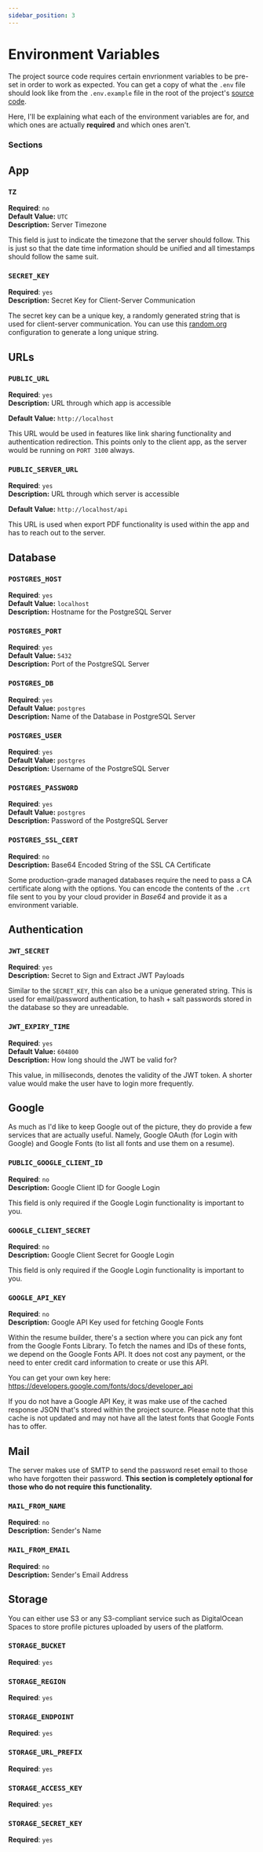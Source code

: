 ```yaml
---
sidebar_position: 3
---
```



# Environment Variables

The project source code requires certain envrionment variables to be pre-set in order to work as expected. You can get a copy of what the `.env` file should look like from the `.env.example` file in the root of the project's [source code](https://github.com/AmruthPillai/Reactive-Resume/blob/main/.env.example).

Here, I'll be explaining what each of the environment variables are for, and which ones are actually **required** and which ones aren't.

### Sections

<TOCInline toc={toc} minHeadingLevel="2" maxHeadingLevel="2" />

## App

### `TZ`

**Required**: `no`  
**Default Value:** `UTC`  
**Description:** Server Timezone

This field is just to indicate the timezone that the server should follow. This is just so that the date time information should be unified and all timestamps should follow the same suit.

### `SECRET_KEY`

**Required**: `yes`  
**Description:** Secret Key for Client-Server Communication

The secret key can be a unique key, a randomly generated string that is used for client-server communication. You can use this [random.org](https://www.random.org/strings/?num=10&len=20&digits=on&upperalpha=on&loweralpha=on&unique=on&format=html&rnd=new) configuration to generate a long unique string.

## URLs

### `PUBLIC_URL`

**Required**: `yes`  
**Description:** URL through which app is accessible

**Default Value:** `http://localhost`

This URL would be used in features like link sharing functionality and authentication redirection. This points only to the client app, as the server would be running on `PORT 3100` always.

### `PUBLIC_SERVER_URL`

**Required**: `yes`  
**Description:** URL through which server is accessible

**Default Value:** `http://localhost/api`

This URL is used when export PDF functionality is used within the app and has to reach out to the server.

## Database

### `POSTGRES_HOST`

**Required**: `yes`  
**Default Value:** `localhost`  
**Description:** Hostname for the PostgreSQL Server

### `POSTGRES_PORT`

**Required**: `yes`  
**Default Value:** `5432`  
**Description:** Port of the PostgreSQL Server

### `POSTGRES_DB`

**Required**: `yes`  
**Default Value:** `postgres`  
**Description:** Name of the Database in PostgreSQL Server

### `POSTGRES_USER`

**Required**: `yes`  
**Default Value:** `postgres`  
**Description:** Username of the PostgreSQL Server

### `POSTGRES_PASSWORD`

**Required**: `yes`  
**Default Value:** `postgres`  
**Description:** Password of the PostgreSQL Server

### `POSTGRES_SSL_CERT`

**Required**: `no`  
**Description:** Base64 Encoded String of the SSL CA Certificate

Some production-grade managed databases require the need to pass a CA certificate along with the options. You can encode the contents of the `.crt` file sent to you by your cloud provider in _Base64_ and provide it as a environment variable.

## Authentication

### `JWT_SECRET`

**Required**: `yes`  
**Description:** Secret to Sign and Extract JWT Payloads

Similar to the `SECRET_KEY`, this can also be a unique generated string. This is used for email/password authentication, to hash + salt passwords stored in the database so they are unreadable.

### `JWT_EXPIRY_TIME`

**Required**: `yes`  
**Default Value:** `604800`  
**Description:** How long should the JWT be valid for?

This value, in milliseconds, denotes the validity of the JWT token. A shorter value would make the user have to login more frequently.

## Google

As much as I'd like to keep Google out of the picture, they do provide a few services that are actually useful. Namely, Google OAuth (for Login with Google) and Google Fonts (to list all fonts and use them on a resume).

### `PUBLIC_GOOGLE_CLIENT_ID`

**Required**: `no`  
**Description:** Google Client ID for Google Login

This field is only required if the Google Login functionality is important to you.

### `GOOGLE_CLIENT_SECRET`

**Required**: `no`  
**Description:** Google Client Secret for Google Login

This field is only required if the Google Login functionality is important to you.

### `GOOGLE_API_KEY`

**Required**: `no`  
**Description:** Google API Key used for fetching Google Fonts

Within the resume builder, there's a section where you can pick any font from the Google Fonts Library. To fetch the names and IDs of these fonts, we depend on the Google Fonts API. It does not cost any payment, or the need to enter credit card information to create or use this API.

You can get your own key here: https://developers.google.com/fonts/docs/developer_api

If you do not have a Google API Key, it was make use of the cached response JSON that's stored within the project source. Please note that this cache is not updated and may not have all the latest fonts that Google Fonts has to offer.

## Mail

The server makes use of SMTP to send the password reset email to those who have forgotten their password. **This section is completely optional for those who do not require this functionality.**

### `MAIL_FROM_NAME`

**Required**: `no`  
**Description:** Sender's Name

### `MAIL_FROM_EMAIL`

**Required**: `no`  
**Description:** Sender's Email Address

## Storage

You can either use S3 or any S3-compliant service such as DigitalOcean Spaces to store profile pictures uploaded by users of the platform.

### `STORAGE_BUCKET`

**Required**: `yes`

### `STORAGE_REGION`

**Required**: `yes`

### `STORAGE_ENDPOINT`

**Required**: `yes`

### `STORAGE_URL_PREFIX`

**Required**: `yes`

### `STORAGE_ACCESS_KEY`

**Required**: `yes`

### `STORAGE_SECRET_KEY`

**Required**: `yes`
